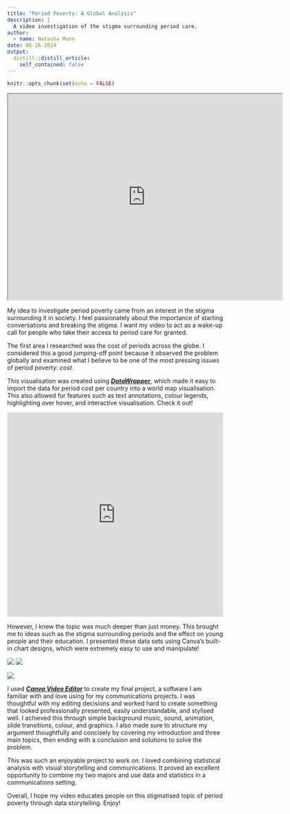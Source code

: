 ```yaml
---
title: "Period Poverty: A Global Analysis"
description: |
  A video investigation of the stigma surrounding period care.  
author:
  - name: Natasha Munn 
date: 06-26-2024
output:
  distill::distill_article:
    self_contained: false
---
```


```r
knitr::opts_chunk$set(echo = FALSE)
```

<iframe src="https://drive.google.com/file/d/1qjHQQL-QWbavzFOrZVpSt1ctkG8jwY07/preview" width="640" height="480" allow="autoplay"></iframe>

My idea to investigate period poverty came from an interest in the stigma surrounding it in society. I feel passionately about the importance of starting conversations and breaking the stigma. I want my video to act as a wake-up call for people who take their access to period care for granted.

The first area I researched was the cost of periods across the globe. I considered this a good jumping-off point because it observed the problem globally and examined what I believe to be one of the most pressing issues of period poverty: *cost*.

This visualisation was created using [***DataWrapper***](https://www.datawrapper.de/), which made it easy to import the data for period cost per country into a world map visualisation. This also allowed for features such as text annotations, colour legends, highlighting over hover, and interactive visualisation. Check it out!

<iframe title="THE COST OF A PERIOD: A GLOBAL ANALYSIS🩸" aria-label="Map" id="datawrapper-chart-FauDC" src="https://datawrapper.dwcdn.net/FauDC/11/" scrolling="no" frameborder="0" style="width: 0; min-width: 100% !important; border: none;" height="476" data-external="1"></iframe><script type="text/javascript">!function(){"use strict";window.addEventListener("message",(function(a){if(void 0!==a.data["datawrapper-height"]){var e=document.querySelectorAll("iframe");for(var t in a.data["datawrapper-height"])for(var r=0;r<e.length;r++)if(e[r].contentWindow===a.source){var i=a.data["datawrapper-height"][t]+"px";e[r].style.height=i}}}))}();
</script>

However, I knew the topic was much deeper than just money. This brought me to ideas such as the stigma surrounding periods and the effect on young people and their education. I presented these data sets using Canva's built-in chart designs, which were extremely easy to use and manipulate!

![](cost.gif)
![](decile.gif)

![](ethnicity.gif)

I used [***Canva Video Editor***](https://www.canva.com/video-editor/) to create my final project, a software I am familiar with and love using for my communications projects. I was thoughtful with my editing decisions and worked hard to create something that looked professionally presented, easily understandable, and stylised well. I achieved this through simple background music, sound, animation, slide transitions, colour, and graphics. I also made sure to structure my argument thoughtfully and concisely by covering my introduction and three main topics, then ending with a conclusion and solutions to solve the problem.

This was such an enjoyable project to work on. I loved combining statistical analysis with visual storytelling and communications. It proved an excellent opportunity to combine my two majors and use data and statistics in a communications setting.

Overall, I hope my video educates people on this stigmatised topic of period poverty through data storytelling. Enjoy!